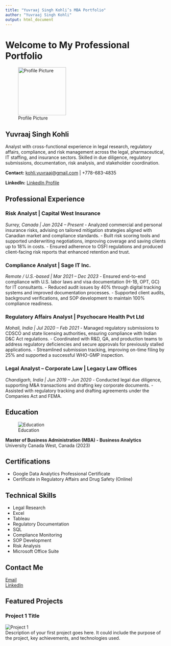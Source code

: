 ```yaml
---
title: "Yuvraaj Singh Kohli’s MBA Portfolio"
author: "Yuvraaj Singh Kohli"
output: html_document
---
```


# Welcome to My Professional Portfolio

![Profile Picture](./images/profile.jpg){ width=150px }

## Yuvraaj Singh Kohli

Analyst with cross-functional experience in legal research, regulatory affairs, compliance, and risk management across the legal, pharmaceutical, IT staffing, and insurance sectors. Skilled in due diligence, regulatory submissions, documentation, risk analysis, and stakeholder coordination.

**Contact:** [kohli.yuvraaj@gmail.com](mailto:kohli.yuvraaj@gmail.com) | +778-683-4835

**LinkedIn:** [LinkedIn Profile](https://www.linkedin.com/in/yuvraaj-singh-kohli)

## Professional Experience

### Risk Analyst | Capital West Insurance
*Surrey, Canada | Jan 2024 – Present*
- Analyzed commercial and personal insurance risks, advising on tailored mitigation strategies aligned with Canadian market and compliance standards.
- Built risk scoring tools and supported underwriting negotiations, improving coverage and saving clients up to 18% in costs.
- Ensured adherence to OSFI regulations and produced client-facing risk reports that enhanced retention and trust.

### Compliance Analyst | Sage IT Inc.
*Remote / U.S.-based | Mar 2021 – Dec 2023*
- Ensured end-to-end compliance with U.S. labor laws and visa documentation (H-1B, OPT, GC) for IT consultants.
- Reduced audit issues by 40% through digital tracking systems and improved documentation processes.
- Supported client audits, background verifications, and SOP development to maintain 100% compliance readiness.

### Regulatory Affairs Analyst | Psychocare Health Pvt Ltd
*Mohali, India | Jul 2020 – Feb 2021*
- Managed regulatory submissions to CDSCO and state licensing authorities, ensuring compliance with Indian D&C Act regulations.
- Coordinated with R&D, QA, and production teams to address regulatory deficiencies and secure approvals for previously stalled applications.
- Streamlined submission tracking, improving on-time filing by 25% and supported a successful WHO-GMP inspection.

### Legal Analyst – Corporate Law | Legacy Law Offices
*Chandigarh, India | Jun 2019 – Jun 2020*
- Conducted legal due diligence, supporting M&A transactions and drafting key corporate documents.
- Assisted with regulatory tracking and drafting agreements under the Companies Act and FEMA.

## Education

![Education](./images/education.jpg)

**Master of Business Administration (MBA) - Business Analytics**  
University Canada West, Canada (2023)

## Certifications

- Google Data Analytics Professional Certificate
- Certificate in Regulatory Affairs and Drug Safety (Online)

## Technical Skills

- Legal Research
- Excel
- Tableau
- Regulatory Documentation
- SQL
- Compliance Monitoring
- SOP Development
- Risk Analysis
- Microsoft Office Suite

## Contact Me

[Email](mailto:kohli.yuvraaj@gmail.com)  
[LinkedIn](https://www.linkedin.com/in/yuvraaj-singh-kohli)

## Featured Projects

### Project 1 Title
![Project 1](./images/project1.jpg)  
Description of your first project goes here. It could include the purpose of the project, key achievements, and technologies used.
